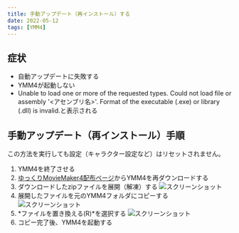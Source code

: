```yaml
---
title: 手動アップデート（再インストール）する
date: 2022-05-12
tags: [YMM4]
---
```

## 症状
- 自動アップデートに失敗する
- YMM4が起動しない
- Unable to load one or more of the requested types. Could not load file or assembly '<アセンブリ名>'. Format of the executable (.exe) or library (.dll) is invalid.と表示される

## 手動アップデート（再インストール）手順
<Info>
この方法を実行しても設定（キャラクター設定など）はリセットされません。
</Info>

1. YMM4を終了させる
1. [ゆっくりMovieMaker4配布ページ](/ymm4/)からYMM4を再ダウンロードする
1. ダウンロードしたzipファイルを展開（解凍）する
![スクリーンショット](manualupdate_1543.png)
1. 展開したファイルを元のYMM4フォルダにコピーする
![スクリーンショット](manualupdate_1711.png)
1. *ファイルを置き換える(R)*を選択する
![スクリーンショット](manualupdate_1830.png)
1. コピー完了後、YMM4を起動する